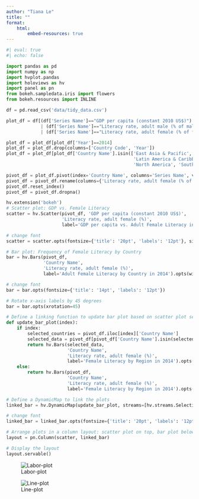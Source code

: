 ```yaml
---
author: "Tiana Le"
title: ""
format:
    html:
        embed-resources: true
---
```




```python
#| eval: true
#| echo: false

import pandas as pd
import numpy as np
import hvplot.pandas
import holoviews as hv
import panel as pn
from bokeh.sampledata.iris import flowers
from bokeh.resources import INLINE

df = pd.read_csv('data/tidy_data.csv')

plot_df = df[(df['Series Name']=="GDP per capita (constant 2010 US$)") | (df['Series Name']=="Literacy rate, adult total (% of people ages 15 and above)") 
             | (df['Series Name']=="Literacy rate, adult male (% of males ages 15 and above)") 
             | (df['Series Name']=="Literacy rate, adult female (% of females ages 15 and above)")]

plot_df = plot_df[plot_df['Year']==2014]
plot_df = plot_df.drop(columns=['Country Code', 'Year'])
plot_df = plot_df[plot_df['Country Name'].isin(['East Asia & Pacific', 'Europe & Central Asia', 
                                                'Latin America & Caribbean', 'Middle East & North Africa',
                                                'North America', 'South Asia', 'Sub-Saharan Africa'])]

pivot_df = plot_df.pivot(index='Country Name', columns='Series Name', values='Value')
pivot_df = pivot_df.rename(columns={'Literacy rate, adult female (% of females ages 15 and above)': 'Literacy rate, adult female (%)'})
pivot_df.reset_index()
pivot_df = pivot_df.dropna()

hv.extension('bokeh')
# Scatter plot: GDP vs. Female Literacy
scatter = hv.Scatter(pivot_df, 'GDP per capita (constant 2010 US$)', 
                     'Literacy rate, adult female (%)', 
                     label='GDP per capita vs. Adult Female Literacy in 2014').opts(width=800, color="#3d6469")

# change font
scatter = scatter.opts(fontsize={'title': '20pt', 'labels': '12pt'}, size=12, xlim=(None, 30000))

# Bar plot: Frequency of Female Literacy by Country
bar = hv.Bars(pivot_df, 
              'Country Name', 
              'Literacy rate, adult female (%)', 
              label='Adult Female Literacy by Country in 2014').opts(width=800, color="#3d6469")

# change font
bar = bar.opts(fontsize={'title': '14pt', 'labels': '12pt'})

# Rotate x-axis labels by 45 degrees
bar = bar.opts(xrotation=45)

# Define a linking function to update bar plot based on scatter plot selection
def update_bar_plot(index):
    if index:
        selected_countries = pivot_df.iloc[index]['Country Name']
        selected_data = pivot_df[pivot_df['Country Name'].isin(selected_countries)]
        return hv.Bars(selected_data, 
                       'Country Name', 
                       'Literacy rate, adult female (%)', 
                       label='Female Literacy by Region in 2014').opts(width=800, height=600, color="#3d6469").opts(xrotation=45)
    else:
        return hv.Bars(pivot_df, 
                       'Country Name', 
                       'Literacy rate, adult female (%)', 
                       label='Female Literacy by Region in 2014').opts(width=800, height=600, color="#3d6469").opts(xrotation=45)

# Define a DynamicMap to link the plots
linked_bar = hv.DynamicMap(update_bar_plot, streams=[hv.streams.Selection1D(source=scatter)])

# change font
linked_bar = linked_bar.opts(fontsize={'title': '20pt', 'labels': '12pt'})

# Arrange plots in a column layout: scatter plot on top, bar plot below
layout = pn.Column(scatter, linked_bar)

# Display the layout 
layout.servable()
```


![Labor-plot](images/labor_barplot.png)


![Line-plot](images/line_plot.png)